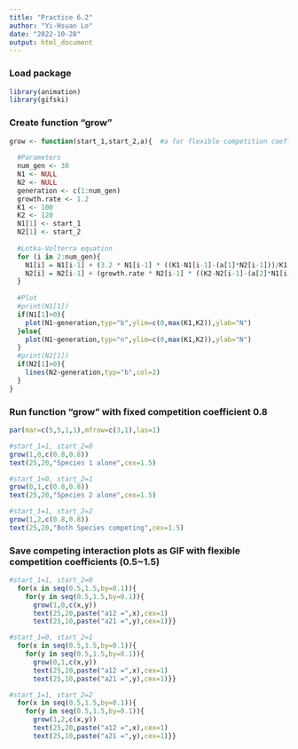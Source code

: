 ```yaml
---
title: "Practice 6.2"
author: "Yi-Hsuan Lo"
date: "2022-10-28"
output: html_document
---
```


### Load package
```r
library(animation)
library(gifski)
```


### Create function "grow"
```r
grow <- function(start_1,start_2,a){  #a for flexible competition coefficient
  
  #Parameters
  num_gen <- 30
  N1 <- NULL
  N2 <- NULL
  generation <- c(1:num_gen)
  growth.rate <- 1.2
  K1 <- 100
  K2 <- 120
  N1[1] <- start_1
  N2[1] <- start_2
  
  #Lotka-Volterra equation
  for (i in 2:num_gen){
    N1[i] = N1[i-1] + (3.2 * N1[i-1] * ((K1-N1[i-1]-(a[1]*N2[i-1]))/K1))
    N2[i] = N2[i-1] + (growth.rate * N2[i-1] * ((K2-N2[i-1]-(a[2]*N1[i-1]))/K2))
  }
  
  #Plot
  #print(N1[1])
  if(N1[1]>0){
    plot(N1~generation,typ="b",ylim=c(0,max(K1,K2)),ylab="N")
  }else{
    plot(N1~generation,typ="n",ylim=c(0,max(K1,K2)),ylab="N")
  }
  #print(N2[1])
  if(N2[1]>0){
    lines(N2~generation,typ="b",col=2)
  }
}
```



### Run function "grow" with fixed competition coefficient 0.8
```r
par(mar=c(5,5,1,1),mfrow=c(3,1),las=1)

#start_1=1, start_2=0
grow(1,0,c(0.8,0.8))
text(25,20,"Species 1 alone",cex=1.5)

#start_1=0, start_2=1
grow(0,1,c(0.8,0.8))
text(25,20,"Species 2 alone",cex=1.5)

#start_1=1, start_2=2
grow(1,2,c(0.8,0.8))
text(25,20,"Both Species competing",cex=1.5)
```


### Save competing interaction plots as GIF with flexible competition coefficients (0.5~1.5)
```r
#start_1=1, start_2=0
  for(x in seq(0.5,1.5,by=0.1)){
    for(y in seq(0.5,1.5,by=0.1)){
      grow(1,0,c(x,y))
      text(25,20,paste("a12 =",x),cex=1)
      text(25,10,paste("a21 =",y),cex=1)}}
```


```r
#start_1=0, start_2=1
  for(x in seq(0.5,1.5,by=0.1)){
    for(y in seq(0.5,1.5,by=0.1)){
      grow(0,1,c(x,y))
      text(25,20,paste("a12 =",x),cex=1)
      text(25,10,paste("a21 =",y),cex=1)}}
```


```r
#start_1=1, start_2=2
  for(x in seq(0.5,1.5,by=0.1)){
    for(y in seq(0.5,1.5,by=0.1)){
      grow(1,2,c(x,y))
      text(25,20,paste("a12 =",x),cex=1)
      text(25,10,paste("a21 =",y),cex=1)}}
```

